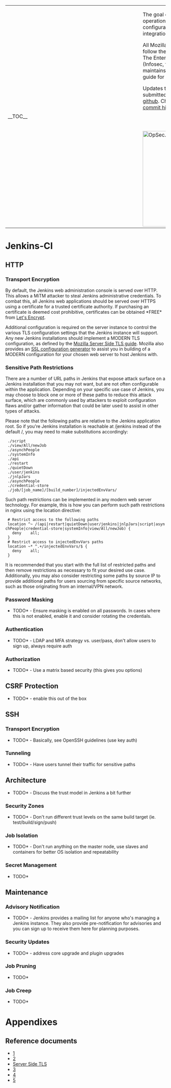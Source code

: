<table>
  <tr>
    <td style="min-width: 25em;">__TOC__</td>
    <td style="vertical-align: top; padding-left: 1em;">
The goal of this document is to help operational teams with the configuration of Jenkins, a continuous integration/delivery application.

All Mozilla sites and deployment should follow the recommendations below.  The Enterprise Information Security (Infosec, formerly
OpSec) team maintains this document as a reference guide for operational teams.

Updates to this page should be submitted to the [https://github.com/mozilla/wikimo_opsec/ source repository on github].
Changes are detailed in the [https://github.com/mozilla/wikimo_opsec/commits/master commit history].

<span style="float: right; padding-top: 3em;">[[File:OpSec.png|300px]]</span>
    </td>
  </tr>
</table>

= Jenkins-CI =
== HTTP ==
=== Transport Encryption ===
By default, the Jenkins web administration console is served over HTTP.  This allows a MiTM attacker to steal Jenkins administrative credentials.  To combat this, all Jenkins web applications should be served over HTTPS using a certificate for a trusted certificate authority.  If purchasing an certificate is deemed cost prohibitive, certificates can be obtained *FREE* from [https://letsencrypt.org/ Let's Encrypt].

Additional configuration is required on the server instance to control the various TLS configuration settings that the Jenkins instance will support.  Any new Jenkins installations should implement a MODERN TLS configuration, as defined by the [https://wiki.mozilla.org/Security/Server_Side_TLS Mozilla Server Side TLS guide].  Mozilla also provides an [https://mozilla.github.io/server-side-tls/ssl-config-generator/ SSL configuration generator] to assist you in building of a MODERN configuration for your chosen web server to host Jenkins with.

=== Sensitive Path Restrictions ===
There are a number of URL paths in Jenkins that expose attack surface on a Jenkins installation that you may not want, but are not often configurable within the application.  Depending on your specific use case of Jenkins, you may choose to block one or more of these paths to reduce this attack surface, which are commonly used by attackers to exploit configuration flaws and/or gather information that could be later used to assist in other types of attacks.

Please note that the following paths are relative to the Jenkins application root.  So if you're Jenkins installation is reachable at /jenkins instead of the default /, you may need to make substitutions accordingly:

  ./script
  ./view/All/newJob
  ./asynchPeople
  ./systemInfo
  ./api
  ./restart
  ./quietDown
  ./user/jenkins
  ./jnlpJars
  ./asynchPeople
  ./credential-store
  ./job/[job_name]/[build_number]/injectedEnvVars/

Such path restrictions can be implemented in any modern web server technology.  For example, this is how you can perform such path restrictions in nginx using the location directive:

  # Restrict access to the following paths
  location ^~ /(api|restart|quietDown|user/jenkins|jnlpJars|script|asynchPeople|credential-store|systemInfo|view/All/newJob) {
    deny    all;
  }
  # Restrict access to injectedEnvVars paths
  location ~* ^.+/injectedEnvVars/$ {
    deny    all;
  }

It is recommended that you start with the full list of restricted paths and then remove restrictions as necessary to fit your desired use case.  Additionally, you may also consider restricting some paths by source IP to provide additional paths for users sourcing from specific source networks, such as those originating from an internal/VPN network.

=== Password Masking ===
*TODO* - Ensure masking is enabled on all passwords.  In cases where this is not enabled, enable it and consider rotating the credentials.
=== Authentication ===
*TODO* - LDAP and MFA strategy vs. user/pass, don't allow users to sign up, always require auth
=== Authorization ===
*TODO* - Use a matrix based security (this gives you options)
== CSRF Protection ==
*TODO* - enable this out of the box

== SSH ==
=== Transport Encryption ===
*TODO* - Basically, see OpenSSH guidelines (use key auth)
=== Tunneling ===
*TODO* - Have users tunnel their traffic for sensitive paths

== Architecture ==
*TODO* - Discuss the trust model in Jenkins a bit further
=== Security Zones ===
*TODO* - Don't run different trust levels on the same build target (ie. test/build/sign/push)
=== Job Isolation ===
*TODO* - Don't run anything on the master node, use slaves and containers for better OS isolation and repeatability
=== Secret Management ===
*TODO*

== Maintenance ==
=== Advisory Notification ===
*TODO* - Jenkins provides a mailing list for anyone who's managing a Jenkins instance.  They also provide pre-notification for advisories and you can sign up to receive them here for planning purposes.
=== Security Updates ===
*TODO* - address core upgrade and plugin upgrades
=== Job Pruning ===
*TODO*
=== Job Creep ===
*TODO*

= Appendixes =
== Reference documents ==

* [https://wiki.jenkins-ci.org/display/JENKINS/Jenkins+Best+Practices]
* [https://wiki.jenkins-ci.org/display/JENKINS/Securing+Jenkins]
* [https://wiki.mozilla.org/Security/Server_Side_TLS Server Side TLS]
* [https://wiki.mozilla.org/Security/Guidelines/OpenSSH]
* [https://speakerdeck.com/javuto/security-at-scale-2015-building-open-source-software-for-security]
* [https://speakerdeck.com/claudijd/attacking-cloud-services-with-source-code]
